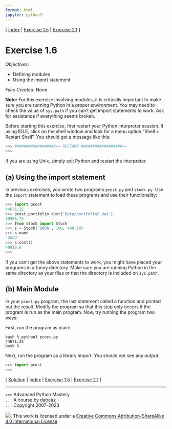```yaml
---
format: html
jupyter: python3
---
```

\[ [Index](index.md) | [Exercise 1.5](ex1_5.md) | [Exercise 2.1](ex2_1.md) \]

# Exercise 1.6

*Objectives:*

- Defining modules
- Using the import statement

*Files Created:* None

**Note:**
For this exercise involving modules, it is
critically important to make sure you are running Python in a proper
environment.  You may need to check the value of `sys.path` if you 
can't get import statements to work.  Ask for assistance if everything
seems broken.

Before starting this exercise, first restart your Python interpreter session.  If using IDLE, click on
the shell window and look for a menu option "Shell > Restart Shell".   You should get a message like this:

```python
>>> ##################== RESTART ##################==
>>> 
```

If you are using Unix, simply exit Python and restart the interpreter.

## (a) Using the import statement

In previous exercises, you wrote two programs `pcost.py` and
`stock.py`.   Use the `import` statement to load these
programs and use their functionality:

```python
>>> import pcost
44671.15
>>> pcost.portfolio_cost('Data/portfolio2.dat')
19908.75
>>> from stock import Stock
>>> s = Stock('GOOG', 100, 490.10)
>>> s.name
'GOOG'
>>> s.cost()
49010.0
>>>
```

If you can't get the above statements to work, you might have placed
your programs in a funny directory.  Make sure you are running Python
in the same directory as your files or that the directory is included
on `sys.path`.


## (b) Main Module

In your `pcost.py` program, the last statement called a
function and printed out the result.  Modify the program so that this
step only occurs if the program is run as the main program.  Now,
try running the program two ways:

First, run the program as main:

```
bash % python3 pcost.py
44671.25
bash %
```

Next, run the program as a library import.  You should not see any
output.

```python
>>> import pcost
>>>
```

\[ [Solution](soln1_6.md) | [Index](index.md) | [Exercise 1.5](ex1_5.md) | [Exercise 2.1](ex2_1.md) \]

----
`>>>` Advanced Python Mastery  
`...` A course by [dabeaz](https://www.dabeaz.com)  
`...` Copyright 2007-2023  

![](https://i.creativecommons.org/l/by-sa/4.0/88x31.png). This work is licensed under a [Creative Commons Attribution-ShareAlike 4.0 International License](http://creativecommons.org/licenses/by-sa/4.0/)
